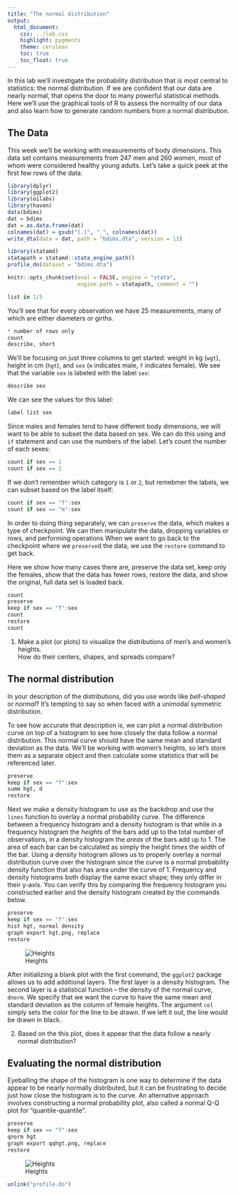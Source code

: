 ```yaml
---
title: "The normal distribution"
output:
  html_document:
    css: ../lab.css
    highlight: pygments
    theme: cerulean
    toc: true
    toc_float: true
---
```


In this lab we'll investigate the probability distribution that is most central
to statistics: the normal distribution.  If we are confident that our data are 
nearly normal, that opens the door to many powerful statistical methods.  Here 
we'll use the graphical tools of R to assess the normality of our data and also 
learn how to generate random numbers from a normal distribution.

## The Data

This week we'll be working with measurements of body dimensions.  This data set 
contains measurements from 247 men and 260 women, most of whom were considered 
healthy young adults. Let's take a quick peek at the first few rows of the data.

```r
library(dplyr)
library(ggplot2)
library(oilabs)
library(haven)
data(bdims)
dat = bdims
dat = as.data.frame(dat)
colnames(dat) = gsub("[.]", "_", colnames(dat))
write_dta(data = dat, path = "bdims.dta", version = 13)

library(statamd)
statapath = statamd::stata_engine_path()
profile_do(dataset = "bdims.dta")

knitr::opts_chunk$set(eval = FALSE, engine = "stata", 
                      engine.path = statapath, comment = "")
```

```r
list in 1/5
```

You'll see that for every observation we have 25 measurements, many of which are
either diameters or girths.  

```r
* number of rows only
count 
describe, short
```

We'll be focusing on just three columns to get started: weight in kg (`wgt`), 
height in cm (`hgt`), and `sex` (`m` indicates male, `f` indicates female). We see
that the variable `sex` is labeled with the label `sex`:

```r
describe sex
```

We can see the values for this label:

```r
label list sex
```

Since males and females tend to have different body dimensions, we will want to 
be able to subset the data based on sex.  We can do this using and `if` statement and 
can use the numbers of the label.  Let's count the number of 
each sexes:


```r
count if sex == 1
count if sex == 2
```

If we don't remember which category is `1` or `2`, but remebmer the labels, we can
subset based on the label itself:

```r
count if sex == "f":sex
count if sex == "m":sex
```

In order to doing thing separately, we can `preserve` the data, which makes a type of
checkpoint.  We can then manipulate the data, dropping variables or rows, and performing 
operations  When we want to go back to the checkpoint where we `preserve`d the data,
we use the `restore` command to get back.

Here we show how many cases there are, preserve the data set, keep only the females,
show that the data has fewer rows, restore the data, and show the original, full
data set is loaded back. 

```r
count
preserve
keep if sex == "f":sex
count
restore
count
```

1.  Make a plot (or plots) to visualize the distributions of men's and women's heights.  
    How do their centers, shapes, and spreads compare?

## The normal distribution

In your description of the distributions, did you use words like *bell-shaped* 
or *normal*?  It's tempting to say so when faced with a unimodal symmetric 
distribution.

To see how accurate that description is, we can plot a normal distribution curve 
on top of a histogram to see how closely the data follow a normal distribution. 
This normal curve should have the same mean and standard deviation as the data. 
We'll be working with women's heights, so let's store them as a separate object 
and then calculate some statistics that will be referenced later. 

```r
preserve
keep if sex == "f":sex
summ hgt, d
restore
```

Next we make a density histogram to use as the backdrop and use the `lines` 
function to overlay a normal probability curve. The difference between a 
frequency histogram and a density histogram is that while in a frequency 
histogram the *heights* of the bars add up to the total number of observations, 
in a density histogram the *areas* of the bars add up to 1. The area of each bar
can be calculated as simply the height *times* the width of the bar. Using a 
density histogram allows us to properly overlay a normal distribution curve over
the histogram since the curve is a normal probability density function that also
has area under the curve of 1. Frequency and density histograms both display the
same exact shape; they only differ in their y-axis. You can verify this by
comparing the frequency histogram you constructed earlier and the density
histogram created by the commands below.

```r
preserve
keep if sex == "f":sex
hist hgt, normal density
graph export hgt.png, replace
restore
```

![Heights](hgt.png)

After initializing a blank plot with the first command, the `ggplot2` package
allows us to add additional layers. The first layer is a density histogram. The
second layer is a statistical function -- the density of the normal curve, `dnorm`.
We specify that we want the curve to have the same mean and standard deviation 
as the column of female heights. The argument `col` simply sets the color for 
the line to be drawn. If we left it out, the line would be drawn in black.

2.  Based on the this plot, does it appear that the data follow a nearly normal 
    distribution?


## Evaluating the normal distribution

Eyeballing the shape of the histogram is one way to determine if the data appear
to be nearly normally distributed, but it can be frustrating to decide just how 
close the histogram is to the curve. An alternative approach involves 
constructing a normal probability plot, also called a normal Q-Q plot for 
"quantile-quantile".

```r
preserve
keep if sex == "f":sex
qnorm hgt
graph export qqhgt.png, replace
restore
```

![Heights](qqhgt.png)



<!-- The x-axis values correspond to the quantiles of a theoretically normal curve  -->
<!-- with mean 0 and standard deviation 1 (i.e., the standard normal distribution).  The  -->
<!-- y-axis values correspond to the quantiles of the original unstandardized sample  -->
<!-- data. However, even if we were to standardize the sample data values, the Q-Q -->
<!-- plot would look identical. A data set that is nearly normal will result in a -->
<!-- probability plot where the points closely follow a diagonal line.  Any deviations from -->
<!-- normality leads to deviations of these points from that line. -->

<!-- The plot for female heights shows points that tend to follow the line but with -->
<!-- some errant points towards the tails.  We're left with the same problem that we -->
<!-- encountered with the histogram above: how close is close enough? -->

<!-- A useful way to address this question is to rephrase it as: what do probability  -->
<!-- plots look like for data that I *know* came from a normal distribution?  We can  -->
<!-- answer this by simulating data from a normal distribution using `rnorm`. -->

<!-- ```{r sim-norm} -->
<!-- sim_norm <- rnorm(n = nrow(fdims), mean = fhgtmean, sd = fhgtsd) -->
<!-- ``` -->

<!-- The first argument indicates how many numbers you'd like to generate, which we  -->
<!-- specify to be the same number of heights in the `fdims` data set using the  -->
<!-- `nrow()` function.  The last two arguments determine the mean and standard  -->
<!-- deviation of the normal distribution from which the simulated sample will be  -->
<!-- generated.  We can take a look at the shape of our simulated data set, `sim_norm`,  -->
<!-- as well as its normal probability plot. -->

<!-- 3.  Make a normal probability plot of `sim_norm`.  Do all of the points fall on  -->
<!--     the line?  How does this plot compare to the probability plot for the real  -->
<!--     data? (Since `sim_norm` is not a dataframe, it can be put directly into the  -->
<!--     `sample` argument and the `data` argument can be dropped.) -->

<!-- Even better than comparing the original plot to a single plot generated from a  -->
<!-- normal distribution is to compare it to many more plots using the following  -->
<!-- function. It shows the Q-Q plot corresponding to the original data in the top -->
<!-- left corner, and the Q-Q plots of 8 different simulated normal data.  It may be -->
<!-- helpful to click the zoom button in the plot window. -->

<!-- ```{r qqnormsim} -->
<!-- qqnormsim(sample = hgt, data = fdims) -->
<!-- ``` -->

<!-- 4.  Does the normal probability plot for female heights look similar to the plots  -->
<!--     created for the simulated data?  That is, do the plots provide evidence that the -->
<!--     female heights are nearly normal? -->

<!-- 5.  Using the same technique, determine whether or not female weights appear to  -->
<!--     come from a normal distribution. -->

<!-- ## Normal probabilities -->

<!-- Okay, so now you have a slew of tools to judge whether or not a variable is  -->
<!-- normally distributed.  Why should we care? -->

<!-- It turns out that statisticians know a lot about the normal distribution.  Once  -->
<!-- we decide that a random variable is approximately normal, we can answer all  -->
<!-- sorts of questions about that variable related to probability.  Take, for  -->
<!-- example, the question of, "What is the probability that a randomly chosen young  -->
<!-- adult female is taller than 6 feet (about 182 cm)?" (The study that published -->
<!-- this data set is clear to point out that the sample was not random and therefore  -->
<!-- inference to a general population is not suggested.  We do so here only as an -->
<!-- exercise.) -->

<!-- If we assume that female heights are normally distributed (a very close  -->
<!-- approximation is also okay), we can find this probability by calculating a Z  -->
<!-- score and consulting a Z table (also called a normal probability table).  In R,  -->
<!-- this is done in one step with the function `pnorm()`. -->

<!-- ```{r pnorm} -->
<!-- 1 - pnorm(q = 182, mean = fhgtmean, sd = fhgtsd) -->
<!-- ``` -->

<!-- Note that the function `pnorm()` gives the area under the normal curve below a  -->
<!-- given value, `q`, with a given mean and standard deviation.  Since we're  -->
<!-- interested in the probability that someone is taller than 182 cm, we have to  -->
<!-- take one minus that probability. -->

<!-- Assuming a normal distribution has allowed us to calculate a theoretical  -->
<!-- probability.  If we want to calculate the probability empirically, we simply  -->
<!-- need to determine how many observations fall above 182 then divide this number  -->
<!-- by the total sample size. -->

<!-- ```{r probability} -->
<!-- fdims %>%  -->
<!--   filter(hgt > 182) %>% -->
<!--   summarise(percent = n() / nrow(fdims)) -->
<!-- ``` -->

<!-- Although the probabilities are not exactly the same, they are reasonably close.  -->
<!-- The closer that your distribution is to being normal, the more accurate the  -->
<!-- theoretical probabilities will be. -->

<!-- 6.  Write out two probability questions that you would like to answer; one  -->
<!--     regarding female heights and one regarding female weights.  Calculate  -->
<!--     those probabilities using both the theoretical normal distribution as well  -->
<!--     as the empirical distribution (four probabilities in all).  Which variable, -->
<!--     height or weight, had a closer agreement between the two methods? -->

<!-- * * * -->

<!-- ## More Practice -->

<!-- 7.  Now let's consider some of the other variables in the body dimensions data  -->
<!--     set.  Using the figures at the end of the exercises, match the histogram to  -->
<!--     its normal probability plot.  All of the variables have been standardized  -->
<!--     (first subtract the mean, then divide by the standard deviation), so the  -->
<!--     units won't be of any help.  If you are uncertain based on these figures,  -->
<!--     generate the plots in R to check. -->

<!--     **a.** The histogram for female biiliac (pelvic) diameter (`bii.di`) belongs -->
<!--     to normal probability plot letter ____. -->

<!--     **b.** The histogram for female elbow diameter (`elb.di`) belongs to normal  -->
<!--     probability plot letter ____. -->

<!--     **c.** The histogram for general age (`age`) belongs to normal probability  -->
<!--     plot letter ____. -->

<!--     **d.** The histogram for female chest depth (`che.de`) belongs to normal  -->
<!--     probability plot letter ____. -->

<!-- 8.  Note that normal probability plots C and D have a slight stepwise pattern.   -->
<!--     Why do you think this is the case? -->

<!-- 9.  As you can see, normal probability plots can be used both to assess  -->
<!--     normality and visualize skewness.  Make a normal probability plot for female  -->
<!--     knee diameter (`kne.di`).  Based on this normal probability plot, is this  -->
<!--     variable left skewed, symmetric, or right skewed?  Use a histogram to confirm  -->
<!--     your findings. -->


<!-- ```{r hists-and-qqs, echo=FALSE, eval=FALSE} -->
<!-- sdata <- fdims %>% -->
<!--   mutate(sdata = (bii.di - mean(bii.di))/sd(bii.di)) %>% -->
<!--   select(sdata) -->
<!-- p1 <- ggplot(sdata, aes(x = sdata)) + -->
<!--   geom_histogram() +  -->
<!--   ggtitle("Histogram for female bii.di") -->
<!-- p4 <- qplot(sample = sdata, data = sdata, stat = "qq") + -->
<!--   ggtitle("Normal QQ plot B") -->
<!-- sdata <- fdims %>% -->
<!--   mutate(sdata = (elb.di - mean(elb.di))/sd(elb.di)) %>% -->
<!--   select(sdata) -->
<!-- p3 <- ggplot(sdata, aes(x = sdata)) + -->
<!--   geom_histogram() +  -->
<!--   ggtitle("Histogram for female elb.di") -->
<!-- p6 <- qplot(sample = sdata, data = sdata, stat = "qq") + -->
<!--   ggtitle("Normal QQ plot C") -->
<!-- sdata <- bdims %>% -->
<!--   mutate(sdata = (age - mean(age))/sd(age)) %>% -->
<!--   select(sdata) -->
<!-- p5 <- ggplot(sdata, aes(x = sdata)) + -->
<!--   geom_histogram() +  -->
<!--   ggtitle("Histogram for general age") -->
<!-- p8 <- qplot(sample = sdata, data = sdata, stat = "qq") + -->
<!--   ggtitle("Normal QQ plot D") -->
<!-- sdata <- fdims %>% -->
<!--   mutate(sdata = (che.de - mean(che.de))/sd(che.de)) %>% -->
<!--   select(sdata) -->
<!-- p7 <- ggplot(sdata, aes(x = sdata)) + -->
<!--   geom_histogram() +  -->
<!--   ggtitle("Histogram for general age") -->
<!-- p2 <- qplot(sample = sdata, data = sdata, stat = "qq") + -->
<!--   ggtitle("Normal QQ plot A") -->

<!-- multiplot <- function(..., plotlist=NULL, file, cols=1, layout=NULL) { -->
<!--   library(grid) -->

<!--   # Make a list from the ... arguments and plotlist -->
<!--   plots <- c(list(...), plotlist) -->

<!--   numPlots = length(plots) -->

<!--   # If layout is NULL, then use 'cols' to determine layout -->
<!--   if (is.null(layout)) { -->
<!--     # Make the panel -->
<!--     # ncol: Number of columns of plots -->
<!--     # nrow: Number of rows needed, calculated from # of cols -->
<!--     layout <- matrix(seq(1, cols * ceiling(numPlots/cols)), -->
<!--                     ncol = cols, nrow = ceiling(numPlots/cols)) -->
<!--   } -->

<!--  if (numPlots==1) { -->
<!--     print(plots[[1]]) -->

<!--   } else { -->
<!--     # Set up the page -->
<!--     grid.newpage() -->
<!--     pushViewport(viewport(layout = grid.layout(nrow(layout), ncol(layout)))) -->

<!--     # Make each plot, in the correct location -->
<!--     for (i in 1:numPlots) { -->
<!--       # Get the i,j matrix positions of the regions that contain this subplot -->
<!--       matchidx <- as.data.frame(which(layout == i, arr.ind = TRUE)) -->

<!--       print(plots[[i]], vp = viewport(layout.pos.row = matchidx$row, -->
<!--                                       layout.pos.col = matchidx$col)) -->
<!--     } -->
<!--   } -->
<!-- } -->

<!-- png("more/histQQmatch.png", height = 1600, width = 1200, res = 150) -->
<!-- multiplot(p1, p2, p3, p4, p5, p6, p7, p8, -->
<!--           layout = matrix(1:8, ncol = 2, byrow = TRUE)) -->
<!-- dev.off() -->
<!-- ``` -->


<!-- ![](more/histQQmatchgg.png) -->

<!-- <div id="license"> -->
<!-- This is a product of OpenIntro that is released under a  -->
<!-- [Creative Commons Attribution-ShareAlike 3.0 Unported](http://creativecommons.org/licenses/by-sa/3.0).  -->
<!-- This lab was adapted for OpenIntro by Andrew Bray and Mine &Ccedil;etinkaya-Rundel -->
<!-- from a lab written by Mark Hansen of UCLA Statistics. -->
<!-- </div> -->



```r
unlink("profile.do")
```
